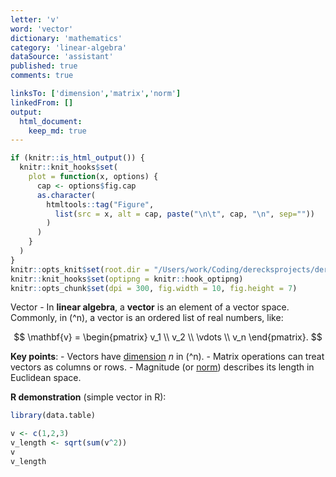 ```yaml
---
letter: 'v'
word: 'vector'
dictionary: 'mathematics'
category: 'linear-algebra'
dataSource: 'assistant'
published: true
comments: true

linksTo: ['dimension','matrix','norm']
linkedFrom: []
output:
  html_document:
    keep_md: true
---
```


```r
if (knitr::is_html_output()) {
  knitr::knit_hooks$set(
    plot = function(x, options) {
      cap <- options$fig.cap
      as.character(
        htmltools::tag("Figure",
          list(src = x, alt = cap, paste("\n\t", cap, "\n", sep=""))
        )
      )
    }
  )
}
knitr::opts_knit$set(root.dir = "/Users/work/Coding/derecksprojects/derecksnotes.com-playground/derecksnotes.com/client/src/app/dictionaries/mathematics/definitions")
knitr::knit_hooks$set(optipng = knitr::hook_optipng)
knitr::opts_chunk$set(dpi = 300, fig.width = 10, fig.height = 7)
```

<a id="vector">Vector</a> - In **linear algebra**, a **vector** is an element of a vector space. Commonly, in \(\mathbb{R}^n\), a vector is an ordered list of real numbers, like:

$$
\mathbf{v} = \begin{pmatrix} v_1 \\ v_2 \\ \vdots \\ v_n \end{pmatrix}.
$$

**Key points**:
- Vectors have [dimension](#dimension) $n$ in \(\mathbb{R}^n\).
- Matrix operations can treat vectors as columns or rows.
- Magnitude (or [norm](#norm)) describes its length in Euclidean space.

**R demonstration** (simple vector in R):

```r
library(data.table)

v <- c(1,2,3)
v_length <- sqrt(sum(v^2))
v
v_length
```
